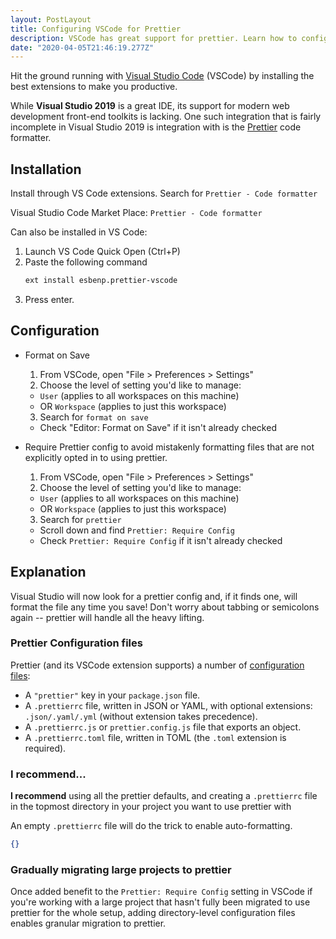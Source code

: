 ```yaml
---
layout: PostLayout
title: Configuring VSCode for Prettier
description: VSCode has great support for prettier. Learn how to configure it to maximize using pretter across your company's projects and teams.
date: "2020-04-05T21:46:19.277Z"
---
```


Hit the ground running with [Visual Studio Code](https://code.visualstudio.com/) (VSCode) by installing the best extensions to make you productive.

While **Visual Studio 2019** is a great IDE, its support for modern web development front-end toolkits is lacking. One such integration that is fairly incomplete in Visual Studio 2019 is integration with is the [Prettier](https://prettier.io/) code formatter.

## Installation

Install through VS Code extensions. Search for `Prettier - Code formatter`

Visual Studio Code Market Place: `Prettier - Code formatter`

Can also be installed in VS Code:

1. Launch VS Code Quick Open (Ctrl+P)
2. Paste the following command
   ```sh
   ext install esbenp.prettier-vscode
   ```
3. Press enter.

## Configuration

- Format on Save

  1. From VSCode, open "File > Preferences > Settings"
  2. Choose the level of setting you'd like to manage:

  - `User` (applies to all workspaces on this machine)
  - OR `Workspace` (applies to just this workspace)

  3. Search for `format on save`

  - Check "Editor: Format on Save" if it isn't already checked

- Require Prettier config to avoid mistakenly formatting files that are not explicitly opted in to using prettier.

  1. From VSCode, open "File > Preferences > Settings"
  2. Choose the level of setting you'd like to manage:

  - `User` (applies to all workspaces on this machine)
  - OR `Workspace` (applies to just this workspace)

  3. Search for `prettier`

  - Scroll down and find `Prettier: Require Config`
  - Check `Prettier: Require Config` if it isn't already checked

## Explanation

Visual Studio will now look for a prettier config and, if it finds one, will format the file any time you save! Don't worry about tabbing or semicolons again -- prettier will handle all the heavy lifting.

### Prettier Configuration files

Prettier (and its VSCode extension supports) a number of [configuration files](https://prettier.io/docs/en/configuration.html):

- A `"prettier"` key in your `package.json` file.
- A `.prettierrc` file, written in JSON or YAML, with optional extensions: `.json/.yaml/.yml` (without extension takes precedence).
- A `.prettierrc.js` or `prettier.config.js` file that exports an object.
- A `.prettierrc.toml` file, written in TOML (the `.toml` extension is required).

### I recommend...

**I recommend** using all the prettier defaults, and creating a `.prettierrc` file in the topmost directory in your project you want to use prettier with

An empty `.prettierrc` file will do the trick to enable auto-formatting.

```json
{}
```

### Gradually migrating large projects to prettier

Once added benefit to the `Prettier: Require Config` setting in VSCode if you're working with a large project that hasn't fully been migrated to use prettier for the whole setup, adding directory-level configuration files enables granular migration to prettier.
